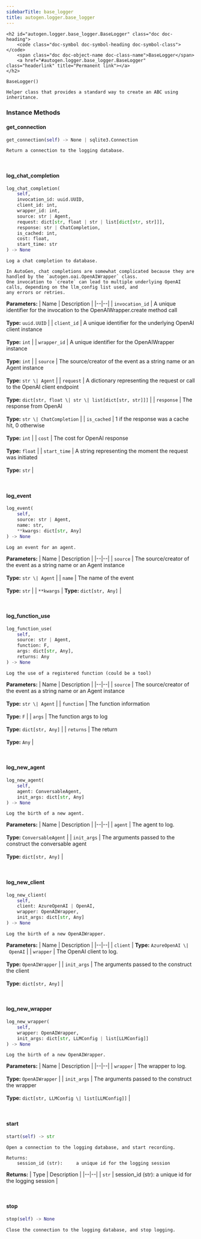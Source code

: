 ```yaml
---
sidebarTitle: base_logger
title: autogen.logger.base_logger
---
```


    <h2 id="autogen.logger.base_logger.BaseLogger" class="doc doc-heading">
        <code class="doc-symbol doc-symbol-heading doc-symbol-class"></code>
        <span class="doc doc-object-name doc-class-name">BaseLogger</span>
        <a href="#autogen.logger.base_logger.BaseLogger" class="headerlink" title="Permanent link"></a>
    </h2>

```python
BaseLogger()
```

    Helper class that provides a standard way to create an ABC using
    inheritance.

### Instance Methods

<code class="doc-symbol doc-symbol-heading doc-symbol-method"></code>
#### get_connection
<a href="#autogen.logger.base_logger.BaseLogger.get_connection" class="headerlink" title="Permanent link"></a>

```python
get_connection(self) -> None | sqlite3.Connection
```

    Return a connection to the logging database.

<br />

<code class="doc-symbol doc-symbol-heading doc-symbol-method"></code>
#### log_chat_completion
<a href="#autogen.logger.base_logger.BaseLogger.log_chat_completion" class="headerlink" title="Permanent link"></a>

```python
log_chat_completion(
    self,
    invocation_id: uuid.UUID,
    client_id: int,
    wrapper_id: int,
    source: str | Agent,
    request: dict[str, float | str | list[dict[str, str]]],
    response: str | ChatCompletion,
    is_cached: int,
    cost: float,
    start_time: str
) -> None
```

    Log a chat completion to database.
    
    In AutoGen, chat completions are somewhat complicated because they are handled by the `autogen.oai.OpenAIWrapper` class.
    One invocation to `create` can lead to multiple underlying OpenAI calls, depending on the llm_config list used, and
    any errors or retries.

<b>Parameters:</b>
| Name | Description |
|--|--|
| `invocation_id` | A unique identifier for the invocation to the OpenAIWrapper.create method call<br/><br/>**Type:** `uuid.UUID` |
| `client_id` | A unique identifier for the underlying OpenAI client instance<br/><br/>**Type:** `int` |
| `wrapper_id` | A unique identifier for the OpenAIWrapper instance<br/><br/>**Type:** `int` |
| `source` | The source/creator of the event as a string name or an Agent instance<br/><br/>**Type:** `str \| Agent` |
| `request` | A dictionary representing the request or call to the OpenAI client endpoint<br/><br/>**Type:** `dict[str, float \| str \| list[dict[str, str]]]` |
| `response` | The response from OpenAI<br/><br/>**Type:** `str \| ChatCompletion` |
| `is_cached` | 1 if the response was a cache hit, 0 otherwise<br/><br/>**Type:** `int` |
| `cost` | The cost for OpenAI response<br/><br/>**Type:** `float` |
| `start_time` | A string representing the moment the request was initiated<br/><br/>**Type:** `str` |

<br />

<code class="doc-symbol doc-symbol-heading doc-symbol-method"></code>
#### log_event
<a href="#autogen.logger.base_logger.BaseLogger.log_event" class="headerlink" title="Permanent link"></a>

```python
log_event(
    self,
    source: str | Agent,
    name: str,
    **kwargs: dict[str, Any]
) -> None
```

    Log an event for an agent.

<b>Parameters:</b>
| Name | Description |
|--|--|
| `source` | The source/creator of the event as a string name or an Agent instance<br/><br/>**Type:** `str \| Agent` |
| `name` | The name of the event<br/><br/>**Type:** `str` |
| `**kwargs` | **Type:** `dict[str, Any]` |

<br />

<code class="doc-symbol doc-symbol-heading doc-symbol-method"></code>
#### log_function_use
<a href="#autogen.logger.base_logger.BaseLogger.log_function_use" class="headerlink" title="Permanent link"></a>

```python
log_function_use(
    self,
    source: str | Agent,
    function: F,
    args: dict[str, Any],
    returns: Any
) -> None
```

    Log the use of a registered function (could be a tool)

<b>Parameters:</b>
| Name | Description |
|--|--|
| `source` | The source/creator of the event as a string name or an Agent instance<br/><br/>**Type:** `str \| Agent` |
| `function` | The function information<br/><br/>**Type:** `F` |
| `args` | The function args to log<br/><br/>**Type:** `dict[str, Any]` |
| `returns` | The return<br/><br/>**Type:** `Any` |

<br />

<code class="doc-symbol doc-symbol-heading doc-symbol-method"></code>
#### log_new_agent
<a href="#autogen.logger.base_logger.BaseLogger.log_new_agent" class="headerlink" title="Permanent link"></a>

```python
log_new_agent(
    self,
    agent: ConversableAgent,
    init_args: dict[str, Any]
) -> None
```

    Log the birth of a new agent.

<b>Parameters:</b>
| Name | Description |
|--|--|
| `agent` | The agent to log.<br/><br/>**Type:** `ConversableAgent` |
| `init_args` | The arguments passed to the construct the conversable agent<br/><br/>**Type:** `dict[str, Any]` |

<br />

<code class="doc-symbol doc-symbol-heading doc-symbol-method"></code>
#### log_new_client
<a href="#autogen.logger.base_logger.BaseLogger.log_new_client" class="headerlink" title="Permanent link"></a>

```python
log_new_client(
    self,
    client: AzureOpenAI | OpenAI,
    wrapper: OpenAIWrapper,
    init_args: dict[str, Any]
) -> None
```

    Log the birth of a new OpenAIWrapper.

<b>Parameters:</b>
| Name | Description |
|--|--|
| `client` | **Type:** `AzureOpenAI \| OpenAI` |
| `wrapper` | The OpenAI client to log.<br/><br/>**Type:** `OpenAIWrapper` |
| `init_args` | The arguments passed to the construct the client<br/><br/>**Type:** `dict[str, Any]` |

<br />

<code class="doc-symbol doc-symbol-heading doc-symbol-method"></code>
#### log_new_wrapper
<a href="#autogen.logger.base_logger.BaseLogger.log_new_wrapper" class="headerlink" title="Permanent link"></a>

```python
log_new_wrapper(
    self,
    wrapper: OpenAIWrapper,
    init_args: dict[str, LLMConfig | list[LLMConfig]]
) -> None
```

    Log the birth of a new OpenAIWrapper.

<b>Parameters:</b>
| Name | Description |
|--|--|
| `wrapper` | The wrapper to log.<br/><br/>**Type:** `OpenAIWrapper` |
| `init_args` | The arguments passed to the construct the wrapper<br/><br/>**Type:** `dict[str, LLMConfig \| list[LLMConfig]]` |

<br />

<code class="doc-symbol doc-symbol-heading doc-symbol-method"></code>
#### start
<a href="#autogen.logger.base_logger.BaseLogger.start" class="headerlink" title="Permanent link"></a>

```python
start(self) -> str
```

    Open a connection to the logging database, and start recording.
    
    Returns:
        session_id (str):     a unique id for the logging session

<b>Returns:</b>
| Type | Description |
|--|--|
| `str` | session_id (str): a unique id for the logging session |

<br />

<code class="doc-symbol doc-symbol-heading doc-symbol-method"></code>
#### stop
<a href="#autogen.logger.base_logger.BaseLogger.stop" class="headerlink" title="Permanent link"></a>

```python
stop(self) -> None
```

    Close the connection to the logging database, and stop logging.

<br />